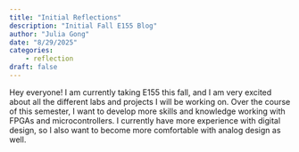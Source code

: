 ```yaml
---
title: "Initial Reflections"
description: "Initial Fall E155 Blog"
author: "Julia Gong"
date: "8/29/2025"
categories:
    - reflection
draft: false
---
```

 Hey everyone! I am currently taking E155 this fall, and I am very excited about all the different labs and projects I will be working on. Over the course of this semester, I want to develop more skills and knowledge working with FPGAs and microcontrollers. I currently have more experience with digital design, so I also want to become more comfortable with analog design as well. 

